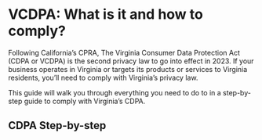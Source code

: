 
# VCDPA: What is it and how to comply?

Following California’s CPRA, The Virginia Consumer Data Protection Act (CDPA or VCDPA) is the second privacy law to go into effect in 2023. If your business operates in Virginia or targets its products or services to Virginia residents, you’ll need to comply with Virginia’s privacy law.

This guide will walk you through everything you need to do to in a step-by-step guide to comply with Virginia’s CDPA.

## CDPA Step-by-step
<KeyFeatWrap>
  <KeyFeat title="What is the VCDPA" link="./vcdpa/what_is_vcdpa"  description="A brief introduction to the Virginia Consumer Data Protection Act (VCDPA)."/>
  <KeyFeat title="What are the requirements of the VCDPA?" link="./vcdpa/what_reqs_vcdpa"  description="A summary of the key requirements of the VCDPA and considerations for how you can support them."/>
  <KeyFeat title="Additional Business Obligations of VCDPA" link="./vcdpa/addtl_reqs_vcdpa"   description="A rundown of additional requirements businesses must follow under VCDPA."/>
  <KeyFeat title="VCDPA Step 01: Creating a data map" link="./vcdpa/data_map_vcdpa"   description="How to create a data map that will enable compliance for VCDPA."/>
  <KeyFeat title="VCDPA Step 02: Access Requests for VCDPA" link="./vcdpa/access_requests_vcdpa"   description="This guide will show you how to fulfill users' access requests for VCDPA"/>
  <KeyFeat title="VCDPA Step 03: Correction Requests for VCDPA" link="./vcdpa/correction_requests_vcdpa"   description="This guide will show you how to fulfill users' correction requests for VCDPA"/>
  <KeyFeat title="VCDPA Step 04: Erasure Requests for VCDPA" link="./vcdpa/erasure_vcdpa"   description="This guide will show you how to fulfill users' erasure requests for VCDPA"/>
  <KeyFeat title="VCDPA Step 05: Portability Requests for VCDPA" link="./vcdpa/portability_vcdpa"   description="This guide will show you how to fulfill users' data portability requests for VCDPA"/>
  <KeyFeat title="VCDPA Step 06: Data Protection Assessments" link="./vcdpa/dpa_vcdpa"   description="How to perform Data Protection Assessments to measure the risks of processing activities."/>
  <KeyFeat title="Summary" link="./vcdpa/conclusion_vcdpa"   description="How Ethyca enables VCDPA compliance for your business and beyond."/>
</KeyFeatWrap>